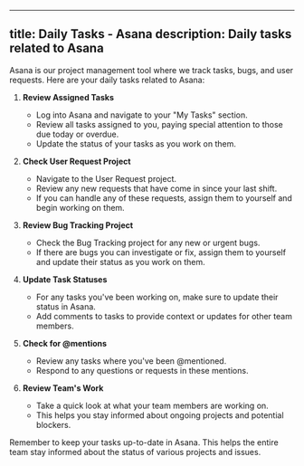 
---
title: Daily Tasks - Asana
description: Daily tasks related to Asana
---
Asana is our project management tool where we track tasks, bugs, and user requests. Here are your daily tasks related to Asana:

1. **Review Assigned Tasks**
   - Log into Asana and navigate to your "My Tasks" section.
   - Review all tasks assigned to you, paying special attention to those due today or overdue.
   - Update the status of your tasks as you work on them.

2. **Check User Request Project**
   - Navigate to the User Request project.
   - Review any new requests that have come in since your last shift.
   - If you can handle any of these requests, assign them to yourself and begin working on them.

3. **Review Bug Tracking Project**
   - Check the Bug Tracking project for any new or urgent bugs.
   - If there are bugs you can investigate or fix, assign them to yourself and update their status as you work on them.

4. **Update Task Statuses**
   - For any tasks you've been working on, make sure to update their status in Asana.
   - Add comments to tasks to provide context or updates for other team members.

5. **Check for @mentions**
   - Review any tasks where you've been @mentioned.
   - Respond to any questions or requests in these mentions.

6. **Review Team's Work**
   - Take a quick look at what your team members are working on.
   - This helps you stay informed about ongoing projects and potential blockers.

Remember to keep your tasks up-to-date in Asana. This helps the entire team stay informed about the status of various projects and issues.

<LinkCard title="Back to Daily Tasks Overview" href="/daily-tasks/overview/" description="Return to the overview of daily tasks." />
